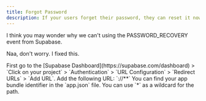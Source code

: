 ```yaml
---
title: Forgot Password
description: If your users forget their password, they can reset it now.
---
```


<Warning>
    I think you may wonder why we can't using the PASSWORD_RECOVERY event from Supabase.
</Warning>

Naa, don't worry. I fixed this.

<Steps>
    <Step>
    First go to the [Supabase Dashboard](https://supabase.com/dashboard) > `Click on your project` > `Authentication` > `URL Configuration` > `Redirect URLs` > `Add URL`.
    </Step>
    <Step>
    Add the following URL: `<your-app-bundle-identifier>://**`
    <Info>
    You can find your app bundle identifier in the `app.json` file.
    </Info>
    <Info>
    You can use `*` as a wildcard for the path.
    </Info>
    </Step>
</Steps>

